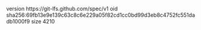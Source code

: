 version https://git-lfs.github.com/spec/v1
oid sha256:69fb13e9e139c63c8c6e229a05f82cd1cc0bd99d3eb8c4752fc551dadb1000f9
size 4210
